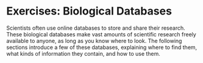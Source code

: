# Exercises: Biological Databases

Scientists often use online databases to store and share their research.  These biological databases make vast amounts of scientific research freely available to anyone, as long as you know where to look.  The following sections introduce a few of these databases, explaining where to find them, what kinds of information they contain, and how to use them.
